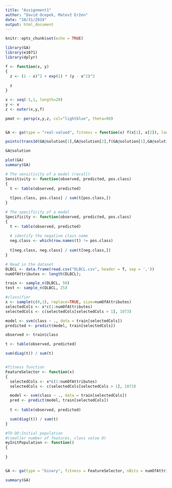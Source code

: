 ```yaml
---
title: "Assignment1"
author: "David Ocepek, Matevž Eržen"
date: "10/31/2019"
output: html_document
---
```


```r
knitr::opts_chunk$set(echo = TRUE)

library(GA)
library(e1071)
library(dplyr)
```

```r

f <- function(x, y)
{
  z <- (1 - x)^2 + exp(1) * (y - x^2)^2
  
  z
}

x <- seq(-1,1, length=20)
y <- x
z <- outer(x,y,f)

pmat <- persp(x,y,z, col="lightblue", theta=90)


GA <- ga(type = "real-valued", fitness = function(x) f(x[1], x[2]), lower = c(-1, -1), upper = c(1, 1))

points(trans3d(GA@solution[1],GA@solution[2],f(GA@solution[1],GA@solution[2]),pmat), col="red")

GA@solution

plot(GA)
summary(GA)

```

```r

# The sensitivity of a model (recall)
Sensitivity <- function(observed, predicted, pos.class)
{
  t <- table(observed, predicted)
  
  t[pos.class, pos.class] / sum(t[pos.class,])
}

# The specificity of a model
Specificity <- function(observed, predicted, pos.class)
{
  t <- table(observed, predicted)
  
  # identify the negative class name
  neg.class <- which(row.names(t) != pos.class)
  
  t[neg.class, neg.class] / sum(t[neg.class,])
}
```


```r

# Read in the dataset 
DLBCL <- data.frame(read.csv("DLBCL.csv", header = T, sep = ','))
numOfAttributes <- length(DLBCL); 

train <- sample_n(DLBCL, 50)
test <- sample_n(DLBCL, 25)

#classifier
x <- sample(c(0,1), replace=TRUE, size=numOfAttributes)
selectedCols <- x*c(1:numOfAttributes)
selectedCols <- c(selectedCols[selectedCols > 1], 1073)

model <- svm(class ~ ., data = train[selectedCols])
predicted <- predict(model, train[selectedCols])

observed <- train$class

t <- table(observed, predicted)

sum(diag(t)) / sum(t)


#fitness function
FeatureSelector <- function(x)
{
  selectedCols <- x*c(1:numOfAttributes)
  selectedCols <- c(selectedCols[selectedCols > 1], 1073)

  model <- svm(class ~ ., data = train[selectedCols])
  pred <- predict(model, train[selectedCols])
  
  t <- table(observed, predicted)

  sum(diag(t)) / sum(t)
}

#TO-DO:Initial population
#(smaller number of features, class value 0)
myInitPopulation <- function()
{
  
}


GA <- ga(type = "binary", fitness = FeatureSelector, nBits = numOfAttributes, maxiter = 20, run = 5, popSize = 100)

summary(GA)

```



